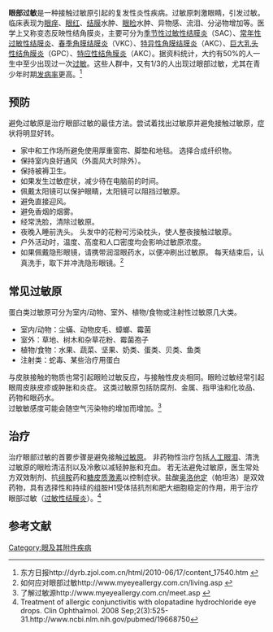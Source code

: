 '''眼部过敏'''是一种接触过敏原引起的复发性炎性疾病。过敏原刺激眼睛，引发过敏。临床表现为[[眼痒|眼痒]]、[[眼红|眼红]]、[[结膜|结膜]]水肿、[[眼睑|眼睑]]水肿、异物感、流泪、分泌物增加等。医学上又称变态反映性结角膜炎，主要可分为[[季节性过敏性结膜炎|季节性过敏性结膜炎]]（SAC）、[[常年性过敏性结膜炎|常年性过敏性结膜炎]]、[[春季角膜结膜炎|春季角膜结膜炎]]（VKC）、[[特异性角膜结膜炎|特异性角膜结膜炎]]（AKC）、[[巨大乳头性结角膜炎|巨大乳头性结角膜炎]]（GPC）、[[特应性结角膜炎|特应性结角膜炎]]（AKC）。据资料统计，大约有50%的人一生中至少出现过一次[[过敏|过敏]]。这些人群中，又有1/3的人出现过眼部过敏，尤其在青少年时期[[发病率|发病率]]更高。<ref>东方日报http://dyrb.zjol.com.cn/html/2010-06/17/content_17540.htm {{Wayback|url=http://dyrb.zjol.com.cn/html/2010-06/17/content_17540.htm |date=20200215033638 }}</ref>

== 预防 ==
避免过敏原是治疗眼部过敏的最佳方法。尝试着找出过敏原并避免接触过敏原，症状将明显好转。
*家中和工作场所避免使用厚重窗帘、脚垫和地毯。 选择合成纤织物。
*保持室内良好通风（外面风大时除外）。
*保持被褥卫生。
*如果发生过敏症状，减少待在电脑前的时间。 
*佩戴太阳镜可以保护眼睛，太阳镜可以阻挡过敏原。 
*避免直接迎风。
*避免香烟的烟雾。 
*经常洗脸，清除过敏原。
*夜晚入睡前洗头。 头发中的花粉可污染枕头，使人整夜接触过敏原。
*户外活动时，温度、高度和人口密度均会影响过敏原浓度。
*如果佩戴隐形眼镜，请携带润湿眼药水，以便冲刷出过敏原。 每天结束后，认真洗手，取下并冲洗隐形眼镜。<ref>如何应对眼部过敏http://www.myeyeallergy.com.cn/living.asp {{Wayback|url=http://www.myeyeallergy.com.cn/living.asp |date=20120718031224 }}</ref>
== 常见过敏原 ==
蛋白类过敏原可分为室内/动物、室外、植物/食物或注射性过敏原几大类。
*室内/动物：尘蟎、动物皮毛、蟑螂、霉菌
*室外：草地、树木和杂草花粉、霉菌孢子
*植物/食物：水果、蔬菜、坚果、奶类、蛋类、贝类、鱼类
*注射类：蛇毒、某些治疗用蛋白
与皮肤接触的物质也常引起眼睑过敏反应，与接触性皮炎相同。眼睑过敏经常引起眼周皮肤皮疹或肿胀和炎症。 这类过敏原包括防腐剂、金属、指甲油和化妆品、药物和眼药水。 
<br />过敏敏感度可能会随空气污染物的增加而增加。<ref>了解过敏源http://www.myeyeallergy.com.cn/meet.asp {{Wayback|url=http://www.myeyeallergy.com.cn/meet.asp |date=20120617153923 }}</ref>
== 治疗 ==
治疗眼部过敏的首要步骤是避免接触[[过敏原|过敏原]]。 非药物性治疗包括[[人工眼泪|人工眼泪]]、清洗过敏原的眼睑清洁剂以及冷敷以减轻肿胀和充血。
若无法避免过敏原，医生常处方双效制剂、抗[[组胺|组胺]]药和[[糖皮质激素|糖皮质激素]]以控制症状。盐酸[[奥洛他定|奥洛他定]]（帕坦洛）是双效药物，具有选择性和持续的组胺H1受体拮抗剂和肥大细胞稳定的作用，用于治疗眼部过敏（[[过敏性结膜炎|过敏性结膜炎]]）。<ref>Treatment of allergic conjunctivitis with olopatadine hydrochloride eye drops. Clin Ophthalmol. 2008 Sep;2(3):525-31.http://www.ncbi.nlm.nih.gov/pubmed/19668750</ref>

==参考文献==
{{reflist}}

[[Category:眼及其附件疾病|Category:眼及其附件疾病]]